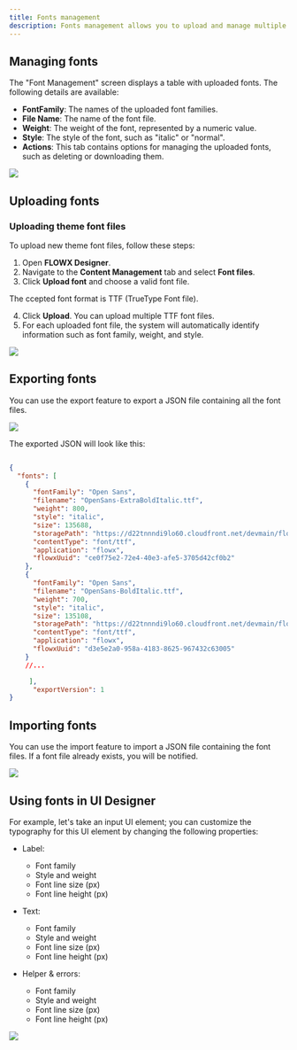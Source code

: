 ```yaml
---
title: Fonts management
description: Fonts management allows you to upload and manage multiple font files, which can be later utilized when configuring UI templates using the UI Designer.
---
```


## Managing fonts

The "Font Management" screen displays a table with uploaded fonts. The following details are available:

* **FontFamily**: The names of the uploaded font families.
* **File Name**: The name of the font file.
* **Weight**: The weight of the font, represented by a numeric value.
* **Style**: The style of the font, such as "italic" or "normal".
* **Actions**: This tab contains options for managing the uploaded fonts, such as deleting or downloading them.

![](https://s3.eu-west-1.amazonaws.com/docx.flowx.ai/release34/fonts.png)

## Uploading fonts

### Uploading theme font files

To upload new theme font files, follow these steps:

1. Open **FLOWX Designer**.
2. Navigate to the **Content Management** tab and select **Font files**.
3. Click **Upload font** and choose a valid font file.

<Info>
The ccepted font format is TTF (TrueType Font file).
</Info>

4. Click **Upload**. You can upload multiple TTF font files.
5. For each uploaded font file, the system will automatically identify information such as font family, weight, and style.

![](https://s3.eu-west-1.amazonaws.com/docx.flowx.ai/release34/fonts-metadata.png)

## Exporting fonts

You can use the export feature to export a JSON file containing all the font files.

![](https://s3.eu-west-1.amazonaws.com/docx.flowx.ai/release34/export_fonts.png)

The exported JSON will look like this:

```json

{
  "fonts": [
    {
      "fontFamily": "Open Sans",
      "filename": "OpenSans-ExtraBoldItalic.ttf",
      "weight": 800,
      "style": "italic",
      "size": 135688,
      "storagePath": "https://d22tnnndi9lo60.cloudfront.net/devmain/flowx/fonts-folder/1690383294848_OpenSans-ExtraBoldItalic.ttf",
      "contentType": "font/ttf",
      "application": "flowx",
      "flowxUuid": "ce0f75e2-72e4-40e3-afe5-3705d42cf0b2"
    },
    {
      "fontFamily": "Open Sans",
      "filename": "OpenSans-BoldItalic.ttf",
      "weight": 700,
      "style": "italic",
      "size": 135108,
      "storagePath": "https://d22tnnndi9lo60.cloudfront.net/devmain/flowx/fonts-folder/1690383295987_OpenSans-BoldItalic.ttf",
      "contentType": "font/ttf",
      "application": "flowx",
      "flowxUuid": "d3e5e2a0-958a-4183-8625-967432c63005"
    }
    //...

     ],
      "exportVersion": 1
}

```

## Importing fonts

You can use the import feature to import a JSON file containing the font files. If a font file already exists, you will be notified.

![](https://s3.eu-west-1.amazonaws.com/docx.flowx.ai/release34/import_fonts.png)

## Using fonts in UI Designer

For example, let's take an input UI element; you can customize the typography for this UI element by changing the following properties:

* Label:
    * Font family
    * Style and weight
    * Font line size (px)
    * Font line height (px)

* Text:
    * Font family
    * Style and weight
    * Font line size (px)
    * Font line height (px)

* Helper & errors:
    * Font family
    * Style and weight
    * Font line size (px)
    * Font line height (px)


![](https://s3.eu-west-1.amazonaws.com/docx.flowx.ai/release34/usinf_fonts.gif)


